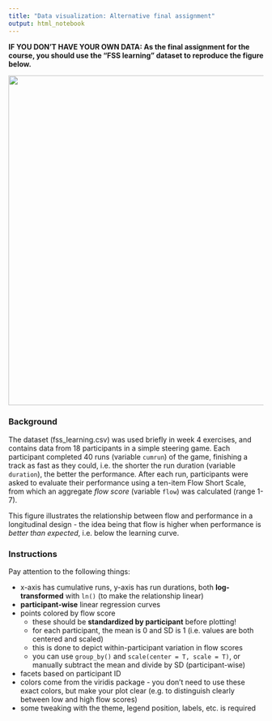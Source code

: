 ```yaml
---
title: "Data visualization: Alternative final assignment"
output: html_notebook
---
```



**IF YOU DON'T HAVE YOUR OWN DATA: As the final assignment for the course, you should use the "FSS learning" dataset to reproduce the figure below.**

![](fss_figure.png){#id .class width=650}

### Background

The dataset (fss_learning.csv) was used briefly in week 4 exercises, and contains data from 18 participants in a simple steering game. Each participant completed 40 runs (variable `cumrun`) of the game, finishing a track as fast as they could, i.e. the shorter the run duration (variable `duration`), the better the performance. After each run, participants were asked to evaluate their performance using a ten-item Flow Short Scale, from which an aggregate *flow score* (variable `flow`) was calculated (range 1-7).  

This figure illustrates the relationship between flow and performance in a longitudinal design - the idea being that flow is higher when performance is *better than expected*, i.e. below the learning curve.  

### Instructions

Pay attention to the following things:  

* x-axis has cumulative runs, y-axis has run durations, both **log-transformed** with `ln()` (to make the relationship linear)   
* **participant-wise** linear regression curves   
* points colored by flow score
  * these should be **standardized by participant** before plotting!  
  * for each participant, the mean is 0 and SD is 1 (i.e. values are both centered and scaled)  
  * this is done to depict within-participant variation in flow scores  
  * you can use `group_by()` and `scale(center = T, scale = T)`, or manually subtract the mean and divide by SD (participant-wise)   
* facets based on participant ID  
* colors come from the viridis package - you don't need to use these exact colors, but make your plot clear (e.g. to distinguish clearly between low and high flow scores)  
* some tweaking with the theme, legend position, labels, etc. is required  
